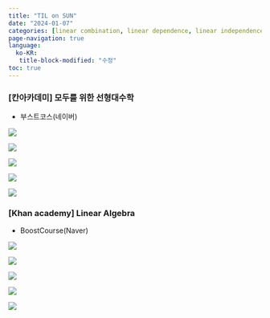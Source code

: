```yaml
---
title: "TIL on SUN"
date: "2024-01-07"
categories: [linear combination, linear dependence, linear independence, span, linear algebra]
page-navigation: true
language: 
  ko-KR:
   title-block-modified: "수정"
toc: true
---
```


::: {.content-visible when-profile="ko"}

### [칸아카데미] 모두를 위한 선형대수학

- 부스트코스(네이버)

![](./images/1.jpeg)

![](./images/2.jpeg)

![](./images/3.jpeg)

![](./images/4.jpeg)

![](./images/5.jpeg)

:::

::: {.content-visible when-profile="en"}

### [Khan academy] Linear Algebra

- BoostCourse(Naver)

![](./images/1.jpeg)

![](./images/2.jpeg)

![](./images/3.jpeg)

![](./images/4.jpeg)

![](./images/5.jpeg)

:::